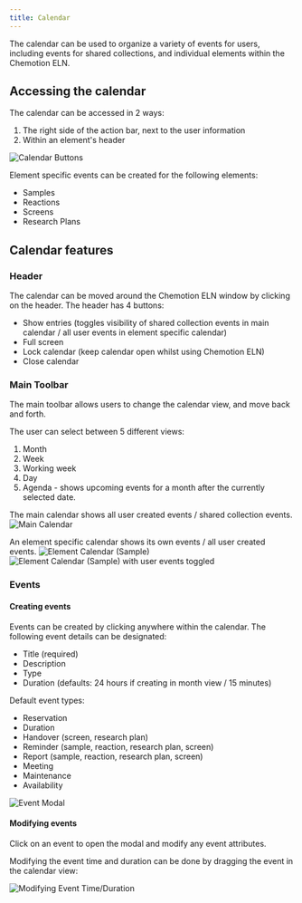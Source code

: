 ```yaml
---
title: Calendar
---
```


The calendar can be used to organize a variety of events for users, including events for shared collections, and individual elements within the Chemotion ELN.

## Accessing the calendar

The calendar can be accessed in 2 ways:

1. The right side of the action bar, next to the user information
2. Within an element's header

![Calendar Buttons](/img/calendar/calendar_buttons.png)

Element specific events can be created for the following elements:

- Samples
- Reactions
- Screens
- Research Plans

## Calendar features

### Header

The calendar can be moved around the Chemotion ELN window by clicking on the header.
The header has 4 buttons:

- Show entries (toggles visibility of shared collection events in main calendar / all user events in element specific calendar)
- Full screen
- Lock calendar (keep calendar open whilst using Chemotion ELN)
- Close calendar

### Main Toolbar

The main toolbar allows users to change the calendar view, and move back and forth.

The user can select between 5 different views:

1. Month
2. Week
3. Working week
4. Day
5. Agenda - shows upcoming events for a month after the currently selected date.

The main calendar shows all user created events / shared collection events.
![Main Calendar](/img/calendar/calendar.png)

An element specific calendar shows its own events / all user created events.
![Element Calendar (Sample)](/img/calendar/sample_calendar.png)
![Element Calendar (Sample) with user events toggled](/img/calendar/sample_calendar_with_user_events.png)

### Events

#### Creating events

Events can be created by clicking anywhere within the calendar.
The following event details can be designated:

- Title (required)
- Description
- Type
- Duration (defaults: 24 hours if creating in month view / 15 minutes)

Default event types:

- Reservation
- Duration
- Handover (screen, research plan)
- Reminder (sample, reaction, research plan, screen)
- Report (sample, reaction, research plan, screen)
- Meeting
- Maintenance
- Availability

![Event Modal](/img/calendar/event_modal.png)

#### Modifying events

Click on an event to open the modal and modify any event attributes.

Modifying the event time and duration can be done by dragging the event in the calendar view:

![Modifying Event Time/Duration](/img/calendar/modify_event_time_duration.gif)
